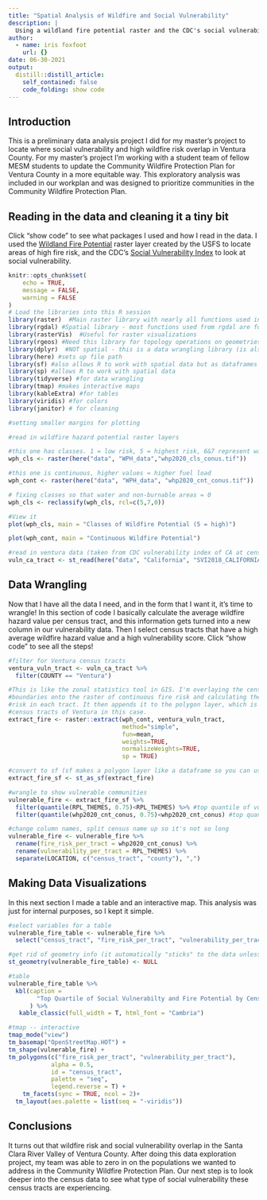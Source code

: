 ```yaml
---
title: "Spatial Analysis of Wildfire and Social Vulnerability"
description: |
  Using a wildland fire potential raster and the CDC's social vulnerability index to locate where high wildfire risk and high social vulnerability overlap in Ventura County.
author:
  - name: iris foxfoot
    url: {}
date: 06-30-2021
output:
  distill::distill_article:
    self_contained: false
    code_folding: show code
---
```

## Introduction

This is a preliminary data analysis project I did for my master's project to locate where social vulnerability and high wildfire risk overlap in Ventura County. For my master's project I'm working with a student team of fellow MESM students to update the Community Wildfire Protection Plan for Ventura County in a more equitable way. This exploratory analysis was included in our workplan and was designed to prioritize communities in the Community Wildfire Protection Plan.

## Reading in the data and cleaning it a tiny bit

Click "show code" to see what packages I used and how I read in the data. I used the [Wildland Fire Potential](https://www.firelab.org/sites/default/files/images/downloads/wfp_2012_classified_metadata_faq.pdf) raster layer created by the USFS to locate areas of high fire risk, and the CDC's [Social Vulnerability Index](https://www.atsdr.cdc.gov/placeandhealth/svi/documentation/SVI_documentation_2018.html) to look at social vulnerability.

```r
knitr::opts_chunk$set(
	echo = TRUE,
	message = FALSE,
	warning = FALSE
)
# Load the libraries into this R session
library(raster)  #Main raster library with nearly all functions used in this analysis
library(rgdal) #Spatial library - most functions used from rgdal are for vectors (shapefiles)
library(rasterVis)  #Useful for raster visualizations
library(rgeos) #Need this library for topology operations on geometries
library(dplyr)  #NOT spatial - this is a data wrangling library (is also part of tidyverse)
library(here) #sets up file path
library(sf) #also allows R to work with spatial data but as dataframes
library(sp) #allows R to work with spatial data
library(tidyverse) #for data wrangling
library(tmap) #makes interactive maps
library(kableExtra) #for tables
library(viridis) #for colors
library(janitor) # for cleaning

#setting smaller margins for plotting

#read in wildfire hazard potential raster layers

#this one has classes. 1 = low risk, 5 = highest risk, 6&7 represent water/non burnable areas
wph_cls <- raster(here("data", "WPH_data","whp2020_cls_conus.tif"))

#this one is continuous, higher values = higher fuel load 
wph_cont <- raster(here("data", "WPH_data", "whp2020_cnt_conus.tif"))

# fixing classes so that water and non-burnable areas = 0
wph_cls <- reclassify(wph_cls, rcl=c(5,7,0))

#View it
plot(wph_cls, main = "Classes of Wildfire Potential (5 = high)")

plot(wph_cont, main = "Continuous Wildfire Potential")

#read in ventura data (taken from CDC vulnerability index of CA at census level)
vuln_ca_tract <- st_read(here("data", "California", "SVI2018_CALIFORNIA_tract.shp"))
```

## Data Wrangling

Now that I have all the data I need, and in the form that I want it, it's time to wrangle! In this section of code I basically calculate the average wildfire hazard value per census tract, and this information gets turned into a new column in our vulnerability data. Then I select census tracts that have a high average wildfire hazard value and a high vulnerability score. Click "show code" to see all the steps!

```r
#filter for Ventura census tracts
ventura_vuln_tract <- vuln_ca_tract %>% 
  filter(COUNTY == "Ventura")

#This is like the zonal statistics tool in GIS. I'm overlaying the census 
#boundaries onto the raster of continuous fire risk and calculating the mean 
#risk in each tract. It then appends it to the polygon layer, which is the 
#census tracts of Ventura in this case.
extract_fire <- raster::extract(wph_cont, ventura_vuln_tract, 
                                method="simple", 
                                fun=mean, 
                                weights=TRUE,
                                normalizeWeights=TRUE, 
                                sp = TRUE)

#convert to sf (sf makes a polygon layer like a dataframe so you can use tidyverse commands on it)
extract_fire_sf <- st_as_sf(extract_fire)

#wrangle to show vulnerable communities
vulnerable_fire <- extract_fire_sf %>% 
  filter(quantile(RPL_THEMES, 0.75)<RPL_THEMES) %>% #top quantile of vulnerability
  filter(quantile(whp2020_cnt_conus, 0.75)<whp2020_cnt_conus) #top quantile of fire risk

#change column names, split census name up so it's not so long
vulnerable_fire <- vulnerable_fire %>% 
  rename(fire_risk_per_tract = whp2020_cnt_conus) %>% 
  rename(vulnerability_per_tract = RPL_THEMES) %>% 
  separate(LOCATION, c("census_tract", "county"), ",")
```

## Making Data Visualizations

In this next section I made a table and an interactive map. This analysis was just for internal purposes, so I kept it simple. 

```r
#select variables for a table
vulnerable_fire_table <- vulnerable_fire %>% 
  select("census_tract", "fire_risk_per_tract", "vulnerability_per_tract") 

#get rid of geometry info (it automatically "sticks" to the data unless you tell it not to)
st_geometry(vulnerable_fire_table) <- NULL

#table
vulnerable_fire_table %>% 
  kbl(caption = 
        "Top Quartile of Social Vulnerabilty and Fire Potential by Census Tract"
      ) %>% 
   kable_classic(full_width = T, html_font = "Cambria")

#tmap -- interactive
tmap_mode("view")
tm_basemap("OpenStreetMap.HOT") +
tm_shape(vulnerable_fire) +
tm_polygons(c("fire_risk_per_tract", "vulnerability_per_tract"), 
            alpha = 0.5, 
            id = "census_tract", 
            palette = "seq", 
            legend.reverse = T) +
    tm_facets(sync = TRUE, ncol = 2)+
  tm_layout(aes.palette = list(seq = "-viridis"))
```
## Conclusions

It turns out that wildfire risk and social vulnerability overlap in the Santa Clara River Valley of Ventura County. After doing this data exploration project, my team was able to zero in on the populations we wanted to address in the Community Wildfire Protection Plan. Our next step is to look deeper into the census data to see what type of social vulnerability these census tracts are experiencing. 

